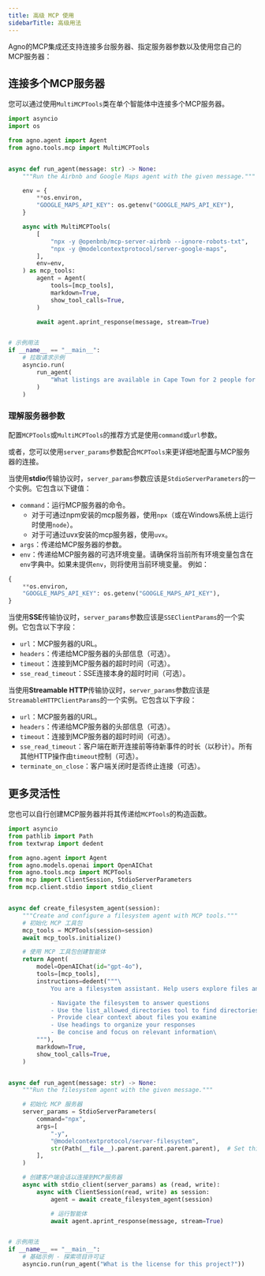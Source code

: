 ```yaml
---
title: 高级 MCP 使用
sidebarTitle: 高级用法
---
```

Agno的MCP集成还支持连接多台服务器、指定服务器参数以及使用您自己的MCP服务器：

## 连接多个MCP服务器

您可以通过使用`MultiMCPTools`类在单个智能体中连接多个MCP服务器。

```python multiple_mcp_servers.py
import asyncio
import os

from agno.agent import Agent
from agno.tools.mcp import MultiMCPTools


async def run_agent(message: str) -> None:
    """Run the Airbnb and Google Maps agent with the given message."""

    env = {
        **os.environ,
        "GOOGLE_MAPS_API_KEY": os.getenv("GOOGLE_MAPS_API_KEY"),
    }

    async with MultiMCPTools(
        [
            "npx -y @openbnb/mcp-server-airbnb --ignore-robots-txt",
            "npx -y @modelcontextprotocol/server-google-maps",
        ],
        env=env,
    ) as mcp_tools:
        agent = Agent(
            tools=[mcp_tools],
            markdown=True,
            show_tool_calls=True,
        )

        await agent.aprint_response(message, stream=True)


# 示例用法
if __name__ == "__main__":
    # 拉取请求示例
    asyncio.run(
        run_agent(
            "What listings are available in Cape Town for 2 people for 3 nights from 1 to 4 August 2025?"
        )
    )
```

### 理解服务器参数

配置`MCPTools`或`MultiMCPTools`的推荐方式是使用`command`或`url`参数。

或者，您可以使用`server_params`参数配合`MCPTools`来更详细地配置与MCP服务器的连接。

当使用**stdio**传输协议时，`server_params`参数应该是`StdioServerParameters`的一个实例。它包含以下键值：
- `command`：运行MCP服务器的命令。
    - 对于可通过npm安装的mcp服务器，使用`npx`（或在Windows系统上运行时使用`node`）。
    - 对于可通过uvx安装的mcp服务器，使用`uvx`。
- `args`：传递给MCP服务器的参数。
- `env`：传递给MCP服务器的可选环境变量。请确保将当前所有环境变量包含在`env`字典中。如果未提供`env`，则将使用当前环境变量。
例如：
```python
{
    **os.environ,
    "GOOGLE_MAPS_API_KEY": os.getenv("GOOGLE_MAPS_API_KEY"),
}
```

当使用**SSE**传输协议时，`server_params`参数应该是`SSEClientParams`的一个实例。它包含以下字段：
- `url`：MCP服务器的URL。
- `headers`：传递给MCP服务器的头部信息（可选）。
- `timeout`：连接到MCP服务器的超时时间（可选）。
- `sse_read_timeout`：SSE连接本身的超时时间（可选）。

当使用**Streamable HTTP**传输协议时，`server_params`参数应该是`StreamableHTTPClientParams`的一个实例。它包含以下字段：
- `url`：MCP服务器的URL。
- `headers`：传递给MCP服务器的头部信息（可选）。
- `timeout`：连接到MCP服务器的超时时间（可选）。
- `sse_read_timeout`：客户端在断开连接前等待新事件的时长（以秒计）。所有其他HTTP操作由`timeout`控制（可选）。
- `terminate_on_close`：客户端关闭时是否终止连接（可选）。

## 更多灵活性

您也可以自行创建MCP服务器并将其传递给`MCPTools`的构造函数。

```python filesystem_agent.py
import asyncio
from pathlib import Path
from textwrap import dedent

from agno.agent import Agent
from agno.models.openai import OpenAIChat
from agno.tools.mcp import MCPTools
from mcp import ClientSession, StdioServerParameters
from mcp.client.stdio import stdio_client


async def create_filesystem_agent(session):
    """Create and configure a filesystem agent with MCP tools."""
    # 初始化 MCP 工具包
    mcp_tools = MCPTools(session=session)
    await mcp_tools.initialize()

    # 使用 MCP 工具包创建智能体
    return Agent(
        model=OpenAIChat(id="gpt-4o"),
        tools=[mcp_tools],
        instructions=dedent("""\
            You are a filesystem assistant. Help users explore files and directories.

            - Navigate the filesystem to answer questions
            - Use the list_allowed_directories tool to find directories that you can access
            - Provide clear context about files you examine
            - Use headings to organize your responses
            - Be concise and focus on relevant information\
        """),
        markdown=True,
        show_tool_calls=True,
    )


async def run_agent(message: str) -> None:
    """Run the filesystem agent with the given message."""

    # 初始化 MCP 服务器
    server_params = StdioServerParameters(
        command="npx",
        args=[
            "-y",
            "@modelcontextprotocol/server-filesystem",
            str(Path(__file__).parent.parent.parent.parent),  # Set this to the root of the project you want to explore
        ],
    )

    # 创建客户端会话以连接到MCP服务器
    async with stdio_client(server_params) as (read, write):
        async with ClientSession(read, write) as session:
            agent = await create_filesystem_agent(session)

            # 运行智能体
            await agent.aprint_response(message, stream=True)


# 示例用法
if __name__ == "__main__":
    # 基础示例 - 探索项目许可证
    asyncio.run(run_agent("What is the license for this project?"))
```